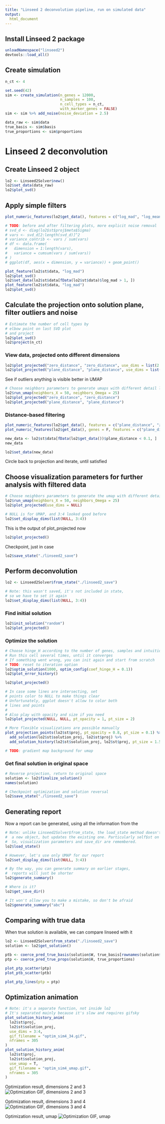 ```yaml
---
title: "Linseed 2 deconvolution pipeline, run on simulated data"
output: 
  html_document
---
```



## Install Linseed 2 package
```r
unloadNamespace("linseed2")
devtools::load_all()
```

## Create simulation
```r
n_ct <- 4

set.seed(42)
sim <- create_simulation(n_genes = 12000,
                         n_samples = 100,
                         n_cell_types = n_ct,
                         with_marker_genes = FALSE)
sim <- sim %>% add_noise(noise_deviation = 2.5)

data_raw <- sim$data
true_basis <- sim$basis
true_proportions <- sim$proportions
```


# Linseed 2 deconvolution

## Create Linseed 2 object
```r
lo2 <- Linseed2Solver$new()
lo2$set_data(data_raw)
lo2$plot_svd()
```


## Apply simple filters
```r
plot_numeric_features(lo2$get_data(), features = c("log_mad", "log_mean", "log_median", "log_sd"), ncol = 4)
```

```r
# TODO: before and after filtering plots, more explicit noise removal
# svd_d <- diag(lo2$st$proj$meta$Sigma)
# vars <- svd_d[2:length(svd_d)]^2
# variance_contrib <- vars / sum(vars)
# df <- data.frame(
#   dimension = 1:length(vars),
#   variance = cumsum(vars / sum(vars))
# )
# ggplot(df, aes(x = dimension, y = variance)) + geom_point()
```

```r
plot_feature(lo2$st$data, "log_mad")
lo2$plot_svd()
lo2$set_data(lo2$st$data[fData(lo2$st$data)$log_mad > 1, ])
plot_feature(lo2$st$data, "log_mad")
lo2$plot_svd()
```


## Calculate the projection onto solution plane, filter outliers and noise
```r
# Estimate the number of cell types by 
# elbow point on last SVD plot
# and project
lo2$plot_svd()
lo2$project(n_ct)
```


### View data, projected onto different dimensions
```r
lo2$plot_projected("zero_distance", "zero_distance", use_dims = list(2:3, 3:4, 2:4))
lo2$plot_projected("plane_distance", "plane_distance", use_dims = list(2:3, 3:4, 2:4))
```

See if outliers anything is visible better in UMAP 
```r
# Choose neighbors parameters to generate umaps with different detail level
lo2$run_umap(neighbors_X = 50, neighbors_Omega = 25)
lo2$plot_projected("zero_distance", "zero_distance")
lo2$plot_projected("plane_distance", "plane_distance")
```

### Distance-based filtering
```r
plot_numeric_features(lo2$get_data(), features = c("plane_distance", "zero_distance"), ncol = 2)
plot_numeric_features(lo2$get_data(), genes = F, features = c("plane_distance", "zero_distance"), ncol = 2, bins = 30)
```

```r
new_data <- lo2$st$data[fData(lo2$get_data())$plane_distance < 0.1, ]
new_data
```

```r
lo2$set_data(new_data)
```

Circle back to projection and iterate, until satisfied


## Choose visualization parameters for further analysis with filtered data
```r
# Choose neighbors parameters to generate the umap with different detail level
lo2$run_umap(neighbors_X = 50, neighbors_Omega = 25)
lo2$plot_projected(use_dims = NULL)
```

```r
# NULL is for UMAP, and 3:4 looked good before
lo2$set_display_dims(list(NULL, 3:4))
```

This is the output of plot_projected now
```r
lo2$plot_projected()
```

Checkpoint, just in case
```r
lo2$save_state("./linseed2_save")
```


## Perform deconvolution
```r
lo2 <- Linseed2Solver$from_state("./linseed2_save")

# Note: this wasn't saved, it's not included in state,
# so we have to set it again
lo2$set_display_dims(list(NULL, 3:4))
```


### Find initial solution
```r
lo2$init_solution("random")
lo2$plot_projected()
```


### Optimize the solution
```r
# Choose hinge_H according to the number of genes, samples and intuition
# Run this cell several times, until it converges
# If something went wrong, you can init again and start from scratch
# TODO: reset to iteration option
lo2$optim_solution(1000, optim_config(coef_hinge_H = 0.1))
lo2$plot_error_history()
```

```r
lo2$plot_projected()
```

```r
# In case some lines are intersecting, set 
# points color to NULL to make things clear
# Unfortunately, ggplot doesn't allow to color both 
# lines and points
#
# Also play with opacity and size if you need
lo2$plot_projected(NULL, NULL, pt_opacity = 1, pt_size = 2)
```

```r
# More flexible visualizations are possible manually
plot_projection_points(lo2$st$proj, pt_opacity = 0.8, pt_size = 0.1) %>% 
  add_solution(lo2$st$solution_proj, lo2$st$proj) %>% 
  add_solution_history(lo2$st$solution_proj, lo2$st$proj, pt_size = 1.5, pt_opacity = 1, step = 20, colored = T)
```

```r
# TODO: gradient map background for umap
```


### Get final solution in original space
```r
# Reverse projection, return to original space
solution <- lo2$finalize_solution()
names(solution)
```

```r
# Checkpoint optimization and solution reversal
lo2$save_state("./linseed2_save")
```


## Generating report
Now a report can be generated, using all the information from the  
```r
# Note: unlike Linseed2Solver$from_state, the load_state method doesn't create 
#  a new object, but updates the existing one. Particularly self$st on it.
#  So, visualization parameters and save_dir are remembered.
lo2$load_state()
```

```r
# However, let's use only UMAP for our report
lo2$set_display_dims(list(NULL, 3:4))

# By the way, you can generate summary on earlier stages,
#  reports will just be shorter
lo2$generate_summary()

# Where is it?
lo2$get_save_dir()
```

```r
# It won't allow you to make a mistake, so don't be afraid
lo2$generate_summary("abc")
```

## Comparing with true data
When true solution is available, we can compare linseed with it
```r
lo2 <- Linseed2Solver$from_state("./linseed2_save")
solution <- lo2$get_solution()
```

```r
ptb <- coerce_pred_true_basis(solution$W, true_basis[rownames(solution$W), ])
ptp <- coerce_pred_true_props(solution$H, true_proportions)
```

```r
plot_ptp_scatter(ptp)
plot_ptb_scatter(ptb)
```

```r
plot_ptp_lines(ptp = ptp)
```


## Optimization animation
```r
# Note: it's a separate function, not inside lo2
# It's separated mainly because it's slow and requires gifsky
plot_solution_history_anim(
  lo2$st$proj,
  lo2$st$solution_proj,
  use_dims = 3:4,
  gif_filename = "optim_sim4_34.gif",
  nframes = 305
)
plot_solution_history_anim(
  lo2$st$proj,
  lo2$st$solution_proj,
  use_umap = T,
  gif_filename = "optim_sim4_umap.gif",
  nframes = 305
)
```


Optimization result, dimensions 2 and 3
![Optimization GIF, dimensions 2 and 3](optim_sim4_23.gif)

Optimization result, dimensions 3 and 4
![Optimization GIF, dimensions 3 and 4](optim_sim4_34.gif)

Optimization result, umap
![Optimization GIF, umap](optim_sim4_umap.gif)


